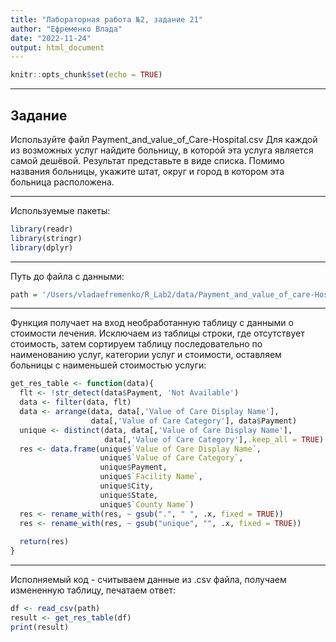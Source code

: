 ```yaml
---
title: "Лабораторная работа №2, задание 21"
author: "Ефременко Влада"
date: "2022-11-24"
output: html_document
---
```


```r
knitr::opts_chunk$set(echo = TRUE)
```
***
## Задание ##

Используйте файл Payment_and_value_of_Care-Hospital.csv Для каждой из возможных услуг найдите больницу, в которой эта услуга является самой дешёвой. Результат представьте в виде списка. Помимо названия больницы, укажите штат, округ и город в котором эта больница расположена.

***
Используемые пакеты:
```r
library(readr)
library(stringr)
library(dplyr)
```
***
Путь до файла с данными:
```r
path = '/Users/vladaefremenko/R_Lab2/data/Payment_and_value_of_care-Hospital.csv'
```
***
Функция получает на вход необработанную таблицу с данными о стоимости лечения. Исключаем из таблицы строки, где отсутствует стоимость, затем сортируем таблицу последовательно по наименованию услуг, категории услуг и стоимости, оставляем больницы с наименьшей стоимостью услуги:
```r
get_res_table <- function(data){
  flt <- !str_detect(data$Payment, 'Not Available')
  data <- filter(data, flt)
  data <- arrange(data, data[,'Value of Care Display Name'], 
                  data[,'Value of Care Category'], data$Payment)
  unique <- distinct(data, data[,'Value of Care Display Name'], 
                     data[,'Value of Care Category'],.keep_all = TRUE)
  res <- data.frame(unique$`Value of Care Display Name`,
                    unique$`Value of Care Category`,
                    unique$Payment, 
                    unique$`Facility Name`, 
                    unique$City, 
                    unique$State, 
                    unique$`County Name`)
  res <- rename_with(res, ~ gsub(".", " ", .x, fixed = TRUE))
  res <- rename_with(res, ~ gsub("unique", "", .x, fixed = TRUE))
  
  return(res)
}
```
***
Исполняемый код - считываем данные из .csv файла, получаем измененную таблицу, печатаем ответ: 
```r
df <- read_csv(path)
result <- get_res_table(df)
print(result)
```